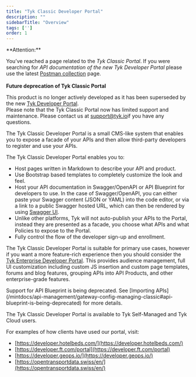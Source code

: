 ```yaml
---
title: "Tyk Classic Developer Portal"
description: ""
sidebarTitle: "Overview"
tags: ['']
order: 1
---
```



<Warning>
**Attention:**

You’ve reached a page related to the *Tyk Classic Portal*. If you were searching for *API documentation of the new Tyk
Developer Portal* please use the latest
[Postman collection](/mintdocs/product-stack/tyk-enterprise-developer-portal/api-documentation/tyk-edp-api) page.
<br />
<br />
**Future deprecation of Tyk Classic Portal**

This product is no longer actively developed as it
has been superseded by the new [Tyk Developer Portal](/mintdocs/portal/overview).
<br />
Please note that the Tyk Classic Portal now has limited support and maintenance. Please contact us at
[support@tyk.io](<mailto:support@tyk.io?subject=Tyk classic developer portal>)if you have any questions.
</Warning>


The Tyk Classic Developer Portal is a small CMS-like system that enables you to expose a facade of your APIs and then allow third-party developers to register and use your APIs.

The Tyk Classic Developer Portal enables you to:

*   Host pages written in Markdown to describe your API and product.
*   Use Bootstrap based templates to completely customize the look and feel.
*   Host your API documentation in Swagger/OpenAPI or API Blueprint for developers to use. In the case of Swagger/OpenAPI, you can either paste your Swagger content (JSON or YAML) into the code editor, or via a link to a public Swagger hosted URL, which can then be rendered by using [Swagger UI](https://swagger.io/tools/swagger-ui/).
*   Unlike other platforms, Tyk will not auto-publish your APIs to the Portal, instead they are presented as a facade, you choose what APIs and what Policies to expose to the Portal.
*   Fully control the flow of the developer sign-up and enrollment.

The Tyk Classic Developer Portal is suitable for primary use cases, however if you want a more feature-rich experience then you should consider the [Tyk Enterprise Developer Portal](/mintdocs/portal/overview#). This provides audience management, full UI customization including custom JS insertion and custom page templates, forums and blog features, grouping APIs into API Products, and other enterprise-grade features.


<Note>
Support for API Blueprint is being deprecated. See [Importing APIs](/mintdocs/api-management/gateway-config-managing-classic#api-blueprint-is-being-deprecated) for more details.
</Note>


The Tyk Classic Developer Portal is available to Tyk Self-Managed and Tyk Cloud users.

For examples of how clients have used our portal, visit:

- [https://developer.hotelbeds.com/](https://developer.hotelbeds.com/)
- [https://developer.ft.com/portal](https://developer.ft.com/portal)
- [https://developer.geops.io/](https://developer.geops.io/)
- [https://opentransportdata.swiss/en/](https://opentransportdata.swiss/en/)
